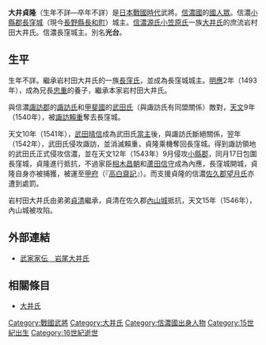 {{unreferenced|time=2016-01-26T11:37:54+00:00}}
{{日本武士
|名稱= 大井 貞隆
|圖片名稱= 
|圖片大小= 
|圖片說明= 
|時代= [[日本戰國時代|日本戰國時代]]
|出生日期= 不詳
|出生地點= 
|逝世日期= 不詳
|逝世地點= 
|假名= 
|羅馬字= 
|幼名= 
|改名= 
|别名= 光台<BR>刑部大輔（通稱）
|諡号= 
|神号= 
|戒名= 
|洗禮名= 
|墓所= 
|朝廷官位= 
|幕府職位= 
|主君= 
|藩= 
|氏族= [[小笠原氏|小笠原氏]]流[[大井氏|大井氏]]
|父母= 父：[[大井忠孝|大井忠孝]]
|養父= 
|養母= 
|兄弟= 兄：[[大井忠重|忠重]]、[[大井忠次|忠次]]<BR>弟：[[平賀玄信|平賀玄信]]、[[大井貞清|貞清]]
|姐妹= 
|正室= 
|側室= 
|嗣子= 
|嗣女= 
|養子= 
|養女= 
}}
{{japanese|japanese=大井 貞隆|kana=おおい さだたか|romaji=Ōi Sadataka}}
'''大井貞隆'''（生年不詳—卒年不詳）是[[日本戰國時代|日本戰國時代]]武將。[[信濃國|信濃國]]的[[國人眾|國人眾]]。信濃[[小縣郡|小縣郡]][[長窪城|長窪城]]（現今[[長野縣|長野縣]][[長和町|長和町]]）城主。[[信濃源氏|信濃源氏]][[小笠原氏|小笠原氏]]一族[[大井氏|大井氏]]的庶流岩村田大井氏。信濃長窪城主。別名'''光台'''。

== 生平 ==
生年不詳。繼承岩村田大井氏的一族[[長窪氏|長窪氏]]，並成為長窪城城主。[[明應_(日本)|明應]]2年（1493年），成為兄長[[大井忠重|忠重]]的養子，繼承本家岩村田大井氏。

與信濃[[諏訪郡|諏訪郡]]的[[諏訪氏|諏訪氏]]和[[甲斐國|甲斐國]]的[[武田氏|武田氏]]（與諏訪氏有同盟關係）敵對，[[天文_(後奈良天皇)|天文]]9年（1540年），被[[諏訪賴重|諏訪賴重]]奪去長窪城。

天文10年（1541年），[[武田晴信|武田晴信]]成為武田氏[[當主|當主]]後，與諏訪氏斷絕關係，翌年（1542年），武田氏侵攻諏訪，並消滅賴重，貞隆乘機奪回長窪城。得到諏訪領地的武田氏正式侵攻信濃，並在天文12年（1543年）9月侵攻[[小縣郡|小縣郡]]，同月17日包圍長窪城，貞隆進行抵抗，不過家臣[[相木昌朝|相木昌朝]]和[[蘆田信守|蘆田信守]]成為內應，長窪城開城，貞隆自身亦被捕獲，被運至[[甲府|甲府]]（『[[高白齋記|高白齋記]]』）。而支援貞隆的信濃[[佐久郡|佐久郡]][[望月氏|望月氏]]亦遭到處罰。

岩村田大井氏由弟弟[[大井貞清|貞清]]繼承，貞清在佐久郡[[內山城|內山城]]抵抗，天文15年（1546年），內山城被攻陷。

== 外部連結 ==
*[http://www2.harimaya.com/sengoku/html/ohi_iwao.html 武家家伝＿岩尾大井氏] {{Wayback|url=http://www2.harimaya.com/sengoku/html/ohi_iwao.html |date=20200111064320 }}

== 相關條目 ==
*[[大井氏|大井氏]]

[[Category:戰國武將|Category:戰國武將]]
[[Category:大井氏|Category:大井氏]]
[[Category:信濃國出身人物|Category:信濃國出身人物]]
[[Category:15世紀出生|Category:15世紀出生]]
[[Category:16世紀逝世|Category:16世紀逝世]]